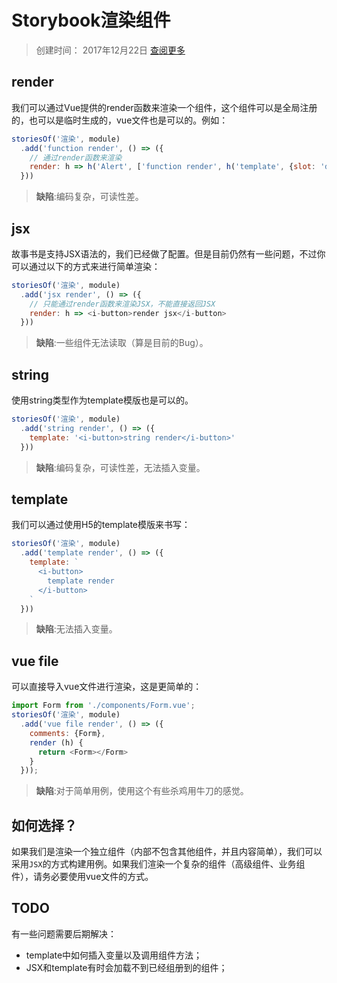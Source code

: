 
<Meta title="故事书|渲染VUE组件" />


Storybook渲染组件
===============

> 创建时间： 2017年12月22日 [查阅更多](https://cn.vuejs.org/ "Vue.js")

## render

我们可以通过Vue提供的render函数来渲染一个组件，这个组件可以是全局注册的，也可以是临时生成的，vue文件也是可以的。例如：

```javascript
storiesOf('渲染', module)
  .add('function render', () => ({
    // 通过render函数来渲染
    render: h => h('Alert', ['function render', h('template', {slot: 'desc'}, '使用render的h函数渲染')])
  }))
```

> **缺陷**:编码复杂，可读性差。

## jsx

故事书是支持JSX语法的，我们已经做了配置。但是目前仍然有一些问题，不过你可以通过以下的方式来进行简单渲染：

```javascript
storiesOf('渲染', module)
  .add('jsx render', () => ({
    // 只能通过render函数来渲染JSX，不能直接返回JSX
    render: h => <i-button>render jsx</i-button>
  }))
```

> **缺陷**:一些组件无法读取（算是目前的Bug）。

## string

使用string类型作为template模版也是可以的。

```javascript
storiesOf('渲染', module)
  .add('string render', () => ({
    template: '<i-button>string render</i-button>'
  }))
```

> **缺陷**:编码复杂，可读性差，无法插入变量。

## template

我们可以通过使用H5的template模版来书写：

```javascript
storiesOf('渲染', module)
  .add('template render', () => ({
    template: `
      <i-button>
        template render
      </i-button>
    `
  }))
```

> **缺陷**:无法插入变量。

## vue file

可以直接导入vue文件进行渲染，这是更简单的：

```javascript
import Form from './components/Form.vue';
storiesOf('渲染', module)
  .add('vue file render', () => ({
    comments: {Form},
    render (h) {
      return <Form></Form>
    }
  }));
```

> **缺陷**:对于简单用例，使用这个有些杀鸡用牛刀的感觉。

## 如何选择？

如果我们是渲染一个独立组件（内部不包含其他组件，并且内容简单），我们可以采用`JSX`的方式构建用例。如果我们渲染一个复杂的组件（高级组件、业务组件），请务必要使用vue文件的方式。

## TODO

有一些问题需要后期解决：

- template中如何插入变量以及调用组件方法；
- JSX和template有时会加载不到已经组册到的组件；